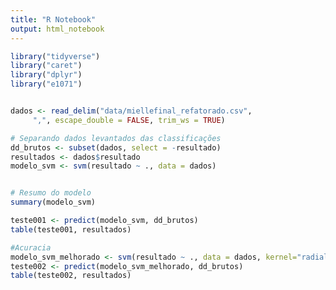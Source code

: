```yaml
---
title: "R Notebook"
output: html_notebook
---
```



```r
library("tidyverse")
library("caret")
library("dplyr")
library("e1071")


dados <- read_delim("data/miellefinal_refatorado.csv", 
     ",", escape_double = FALSE, trim_ws = TRUE)


```


```r
# Separando dados levantados das classificações
dd_brutos <- subset(dados, select = -resultado)
resultados <- dados$resultado
modelo_svm <- svm(resultado ~ ., data = dados)


# Resumo do modelo
summary(modelo_svm)
```

```r
teste001 <- predict(modelo_svm, dd_brutos)
table(teste001, resultados)
```


```r
#Acuracia
modelo_svm_melhorado <- svm(resultado ~ ., data = dados, kernel="radial", cost=1, gamma=0.5)
teste002 <- predict(modelo_svm_melhorado, dd_brutos)
table(teste002, resultados)
```



